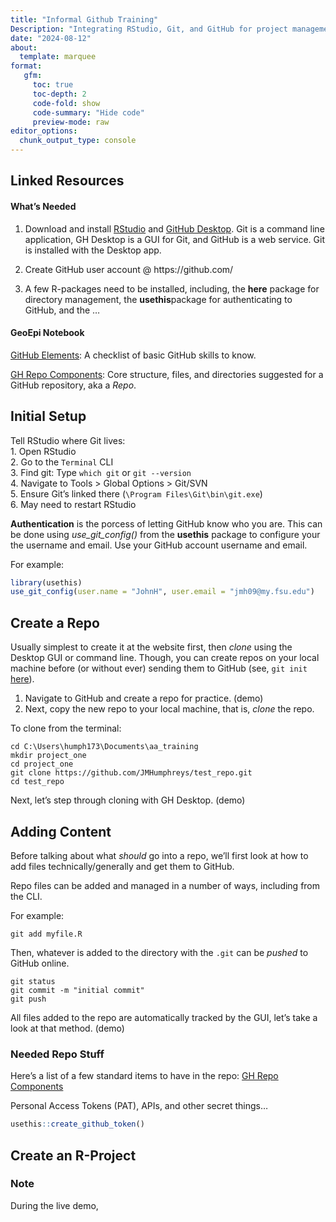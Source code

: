 ```yaml
---
title: "Informal Github Training"
Description: "Integrating RStudio, Git, and GitHub for project management"
date: "2024-08-12"
about:
  template: marquee
format: 
   gfm:
     toc: true
     toc-depth: 2
     code-fold: show
     code-summary: "Hide code"
     preview-mode: raw
editor_options: 
  chunk_output_type: console
---  
```

  
## Linked Resources  
   
#### What's Needed  
1.    Download and install [RStudio](https://www.r-project.org/) and [GitHub Desktop](https://desktop.github.com/download/).  Git is a command line application, GH Desktop is a GUI for Git, and GitHub is a web service.  Git is installed with the Desktop app.   
    
2.    Create GitHub user account @ https://github.com/     
  
3.    A few R-packages need to be installed, including, the **here** package for directory management, the **usethis**package for authenticating to GitHub, and the ...   
    
#### GeoEpi Notebook
[GitHub Elements](https://geoepi.github.io/Notebook/github_elements.html): A checklist of basic GitHub skills to know.  
  
[GH Repo Components](https://geoepi.github.io/Notebook/repo_components.html): Core structure, files, and directories suggested for a GitHub repository, aka a *Repo*.  
  

## Initial Setup      
Tell RStudio where Git lives:  
1.    Open RStudio   
2.    Go to the `Terminal` CLI    
3.    Find git: Type `which git` or `git --version`      
4.    Navigate to Tools > Global Options > Git/SVN    
5.    Ensure Git's linked there (`\Program Files\Git\bin\git.exe`)     
6.    May need to restart RStudio     
      
**Authentication** is the porcess of letting GitHub know who you are.  This can be done using *use_git_config()* from the **usethis** package to configure your the username and email.  Use your GitHub account username and email.   
   
For example:     
```r
library(usethis)
use_git_config(user.name = "JohnH", user.email = "jmh09@my.fsu.edu")
```
  
## Create a Repo  
Usually simplest to create it at the website first, then *clone* using the Desktop GUI or command line.  Though, you can create repos on your local machine before (or without ever) sending them to GitHub (see, `git init` [here](https://git-scm.com/docs/git-init)).  
  
1.    Navigate to GitHub and create a repo for practice. (demo)  
2.    Next, copy the new repo to your local machine, that is, *clone* the repo.  
  
To clone from the terminal:
```
cd C:\Users\humph173\Documents\aa_training
mkdir project_one
cd project_one
git clone https://github.com/JMHumphreys/test_repo.git
cd test_repo
```

Next, let's step through cloning with GH Desktop. (demo)  
   
## Adding Content  
Before talking about what *should* go into a repo, we'll first look at how to add files technically/generally and get them to GitHub.  
   
Repo files can be added and managed in a number of ways, including from the CLI.  
  
For example:  
```
git add myfile.R
```
Then, whatever is added to the directory with the `.git` can be *pushed* to GitHub online.  
```
git status
git commit -m "initial commit"
git push
```
  
All files added to the repo are automatically tracked by the GUI, let's take a look at that method. (demo)   
    
      
### Needed Repo Stuff  
Here's a list of a few standard items to have in the repo: [GH Repo Components](https://geoepi.github.io/Notebook/repo_components.html)   
   
      
Personal Access Tokens (PAT), APIs, and other secret things...
```r
usethis::create_github_token()
```
   
      
## Create an R-Project  


  
::: {.callout-warning icon=false}  
### Note 
During the live demo, 
:::
  


